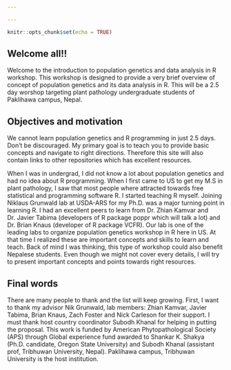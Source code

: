 ```yaml
---

---
```


```r
knitr::opts_chunk$set(echo = TRUE)
```

## Welcome all!!


Welcome to the introduction to population genetics and data analysis in R workshop. This workshop is designed to provide a very brief overview of concept of population genetics and its data analysis in R. This will be a 2.5 day worshop targeting plant pathology undergraduate students of Paklihawa campus, Nepal.


## Objectives and motivation

We cannot learn population genetics and R programming in just 2.5 days. Don't be discouraged. My primary goal is to teach you to provide basic concepts and navigate to right directions. Therefore this site will also contain links to other repositories which has excellent resources.   


When I was in undergrad, I did not know a lot about population genetics and had no idea about R programming. When I first came to US to get my M.S in plant pathology, I saw that most people where attracted towards free statistical and programming software R. I started teaching R myself. Joining Niklaus Grunwald lab at USDA-ARS for my Ph.D. was a major turning point in learning R. I had an excellent peers to learn from Dr. Zhian Kamvar and Dr. Javier Tabima (developers of R package poppr which will talk a lot) and Dr. Brian Knaus (developer of R package VCFR). Our lab is one of the leading labs to organize population genetics workshop in R here in US. At that time I realized these are important concepts and skills to learn and teach. Back of mind I was thinking, this type of workshop could also benefit Nepalese students. Even though we might not cover every details, I will try to present important concepts and points towards right resources.


## Final words

There are many people to thank and the list will keep growing. First, I want to thank my advisor Nik Grunwald, lab members: Zhian Kamvar, Javier Tabima, Brian Knaus, Zach Foster and Nick Carleson for their support. I must thank host country coordinator Subodh Khanal for helping in putting the proposal. This work is funded by American Phytopathological Society (APS) through Global experience fund awarded to Shankar K. Shakya (Ph.D. candidate, Oregon State University) and Subodh Khanal (assistant prof, Tribhuwan University, Nepal). Paklihawa campus, Tribhuwan University is the host institution. 